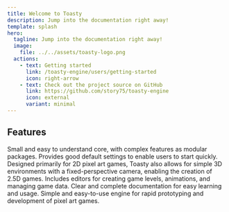 ```yaml
---
title: Welcome to Toasty
description: Jump into the documentation right away!
template: splash
hero:
  tagline: Jump into the documentation right away!
  image:
    file: ../../assets/toasty-logo.png
  actions:
    - text: Getting started
      link: /toasty-engine/users/getting-started
      icon: right-arrow
    - text: Check out the project source on GitHub
      link: https://github.com/story75/toasty-engine
      icon: external
      variant: minimal
---
```



## Features

<CardGrid stagger>
	<Card title="Lightweight, Modular Core with Reasonable Defaults" icon="puzzle">
		Small and easy to understand core, with complex features as modular packages. Provides good default settings to enable users to start quickly.
	</Card>
    <Card title="2D Focused with 2.5D Support" icon="star">
        Designed primarily for 2D pixel art games, Toasty also allows for simple 3D environments with a fixed-perspective camera, enabling the creation of 2.5D games.
    </Card>
	<Card title="Built-in Editors" icon="pencil">
		Includes editors for creating game levels, animations, and managing game data.
	</Card>
	<Card title="Comprehensive Documentation" icon="open-book">
		Clear and complete documentation for easy learning and usage.
	</Card>
    <Card title="Rapid Prototyping" icon="rocket">
        Simple and easy-to-use engine for rapid prototyping and development of pixel art games.
    </Card>
</CardGrid>
